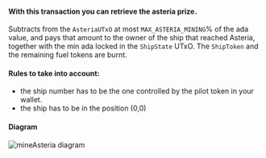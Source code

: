 
#### With this transaction you can retrieve the asteria prize.

Subtracts from the `AsteriaUTxO` at most `MAX_ASTERIA_MINING`% of the ada value, and pays that amount to the owner of the ship that reached Asteria, together with the min ada locked in the `ShipState` UTxO. The `ShipToken` and the remaining fuel tokens are burnt.

#### Rules to take into account:

- the ship number has to be the one controlled by the pilot token in your wallet.
- the ship has to be in the position (0,0)

#### Diagram

![mineAsteria diagram](/txs/mine-asteria.png)